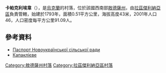 '''卡帕克利埃韋'''（{{lang-uk|Капаклієве}}），是[[烏克蘭|烏克蘭]]的村落，位於該國西南部[[敖德薩州|敖德薩州]]，由[[拉茲傑利納亞區|拉茲傑利納亞區]]負責管轄，始建於1793年，面積0.51平方公里，海拔高度43米，2001年人口46，人口密度每平方公里91.09人。

==參考資料==
*[http://rozdilna-rda.odessa.gov.ua/files/rozdilna-rda/files/PASPORT/pasport_novoukra_ns_ko_s_l_s_ko_radi_-_2016.pdf Паспорт Новоукраїнської сільської ради] {{Wayback|url=http://rozdilna-rda.odessa.gov.ua/files/rozdilna-rda/files/PASPORT/pasport_novoukra_ns_ko_s_l_s_ko_radi_-_2016.pdf |date=20190313011217 }}
* [http://w1.c1.rada.gov.ua/pls/z7502/A005?rf7571=23076 Капаклієве]{{dead link|date=2017年11月 |bot=InternetArchiveBot |fix-attempted=yes }}

{{coord|46|48|25|N|30|12|20|E|scale:30000|display=title}}

{{DEFAULTSORT:Капаклієве}}
[[Category:敖德薩州村落|Category:敖德薩州村落]]
[[Category:拉茲傑利納亞區村落|Category:拉茲傑利納亞區村落]]


{{Odessa-geo-stub}}